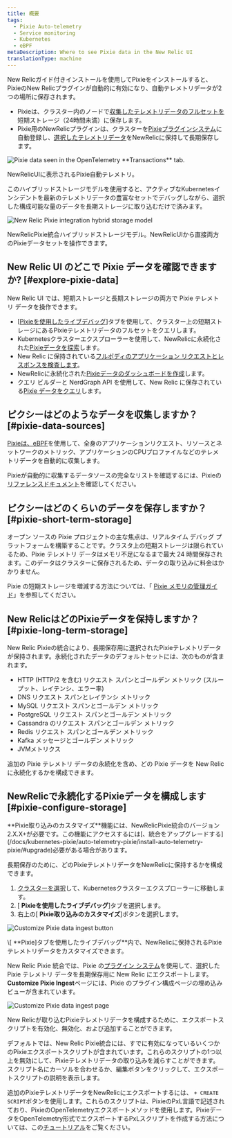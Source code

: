 ```yaml
---
title: 概要
tags:
  - Pixie Auto-telemetry
  - Service monitoring
  - Kubernetes
  - eBPF
metaDescription: Where to see Pixie data in the New Relic UI
translationType: machine
---
```






New Relicガイド付きインストールを使用してPixieをインストールすると、PixieのNew Relicプラグインが自動的に有効になり、自動テレメトリデータが2つの場所に保存されます。

* Pixieは、クラスター内のノードで[収集したテレメトリデータのフルセットを](#pixie-data-sources)短期ストレージ（24時間未満）に保存します。
* Pixie用のNewRelicプラグインは、クラスターを[Pixieプラグインシステム](https://docs.px.dev/reference/plugins/plugin-system/)に自動登録し、[選択したテレメトリデータ](#pixie-long-term-storage)をNewRelicに保持して長期保存します。

<img
  title="The UI of New Relic pulls data from data seen in the OpenTelemetry **Transactions** tab. "
  alt="Pixie data seen in the OpenTelemetry **Transactions** tab. "
  src={pixieServiceOtelTransactions}
/>

<figcaption>
  NewRelicUIに表示されるPixie自動テレメトリ。
</figcaption>

このハイブリッドストレージモデルを使用すると、アクティブなKubernetesインシデントを最新のテレメトリデータの豊富なセットでデバッグしながら、選択した構成可能な量のデータを長期ストレージに取り込むだけで済みます。

<img
  title="The New Relic Pixie integration hybrid storage model"
  alt="New Relic Pixie integration hybrid storage model"
  src={pixieIntegrationHybridStorage}
/>

<figcaption>
  NewRelicPixie統合ハイブリッドストレージモデル。NewRelicUIから直接両方のPixieデータセットを操作できます。
</figcaption>

## New Relic UI のどこで Pixie データを確認できますか? [#explore-pixie-data]

New Relic UI では、短期ストレージと長期ストレージの両方で Pixie テレメトリ データを操作できます。

* \[[Pixieを使用したライブデバッグ](/docs/kubernetes-pixie/auto-telemetry-pixie/understand-use-data/live-debugging-with-pixie)]タブを使用して、クラスター上の短期ストレージにあるPixieテレメトリデータのフルセットをクエリします。
* Kubernetesクラスターエクスプローラーを使用して、NewRelicに永続化された[Pixieデータを探索](/docs/kubernetes-pixie/auto-telemetry-pixie/understand-use-data/explore-pixie-data)します。
* New Relic に保持されている[フルボディのアプリケーション リクエストとレスポンスを検査します](/docs/kubernetes-pixie/auto-telemetry-pixie/understand-use-data/pixie-entities)。
* NewRelicに永続化された[Pixieデータのダッシュボードを作成](/docs/kubernetes-pixie/auto-telemetry-pixie/understand-use-data/dashboard-pixie-data)します。
* クエリ ビルダーと NerdGraph API を使用して、New Relic に保存されている[Pixie データをクエリ](/docs/kubernetes-pixie/auto-telemetry-pixie/understand-use-data/query-pixie-data)します。

## ピクシーはどのようなデータを収集しますか？ [#pixie-data-sources]

[Pixieは、eBPF](https://docs.px.dev/about-pixie/pixie-ebpf/)を使用して、全身のアプリケーションリクエスト、リソースとネットワークのメトリック、アプリケーションのCPUプロファイルなどのテレメトリデータを自動的に収集します。

Pixieが自動的に収集するデータソースの完全なリストを確認するには、Pixieの[リファレンスドキュメント](https://docs.px.dev/about-pixie/data-sources/)を確認してください。

## ピクシーはどのくらいのデータを保存しますか？ [#pixie-short-term-storage]

オープン ソースの Pixie プロジェクトの主な焦点は、リアルタイム デバッグ プラットフォームを構築することです。クラスタ上の短期ストレージは限られているため、Pixie テレメトリ データはメモリ不足になるまで最大 24 時間保存されます。このデータはクラスターに保存されるため、データの取り込みに料金はかかりません。

Pixie の短期ストレージを増減する方法については、「 [Pixie メモリの管理ガイド](/docs/kubernetes-pixie/auto-telemetry-pixie/advanced-configuration/manage-pixie-memory/)」を参照してください。

## New RelicはどのPixieデータを保持しますか？ [#pixie-long-term-storage]

New Relic Pixieの統合により、長期保存用に選択されたPixieテレメトリデータが保持されます。永続化されたデータのデフォルトセットには、次のものが含まれます。

* HTTP (HTTP/2 を含む) リクエスト スパンとゴールデン メトリック (スループット、レイテンシ、エラー率)
* DNS リクエスト スパンとレイテンシ メトリック
* MySQL リクエスト スパンとゴールデン メトリック
* PostgreSQL リクエスト スパンとゴールデン メトリック
* Cassandra のリクエスト スパンとゴールデン メトリック
* Redis リクエスト スパンとゴールデン メトリック
* Kafka メッセージとゴールデン メトリック
* JVMメトリクス

追加の Pixie テレメトリ データの永続化を含め、どの Pixie データを New Relic に永続化するかを構成できます。

## NewRelicで永続化するPixieデータを構成します [#pixie-configure-storage]

<Callout variant="important">
  **Pixie取り込みのカスタマイズ**機能には、NewRelicPixie統合のバージョン2.X.X+が必要です。この機能にアクセスするには[、統合をアップグレードする](/docs/kubernetes-pixie/auto-telemetry-pixie/install-auto-telemetry-pixie/#upgrade)必要がある場合があります。
</Callout>

長期保存のために、どのPixieテレメトリデータをNewRelicに保持するかを構成できます。

1. [クラスターを選択](https://one.newrelic.com/kubernetes-cluster-explorer)して、Kubernetesクラスターエクスプローラーに移動します。
2. \[ **Pixieを使用したライブデバッグ**]タブを選択します。
3. 右上の\[ **Pixie取り込みのカスタマイズ**]ボタンを選択します。

<img
  title="Customize Pixie data ingest button"
  alt="Customize Pixie data ingest button"
  src={pixieCustomizeIngestButton}
/>

<figcaption>
  \[ **Pixie]タブを使用したライブデバッグ**内で、NewRelicに保持されるPixieテレメトリデータをカスタマイズできます。
</figcaption>

New Relic Pixie 統合では、Pixie の[プラグイン システム](https://docs.px.dev/reference/plugins/plugin-system/)を使用して、選択した Pixie テレメトリ データを長期保存用に New Relic にエクスポートします。**Customize Pixie Ingest**ページには、Pixie のプラグイン構成ページの埋め込みビューが含まれています。

<img
  title="Customize Pixie data ingest page"
  alt="Customize Pixie data ingest page"
  src={pixieCustomizeIngest}
/>

<figcaption>
  New Relicが取り込むPixieテレメトリデータを構成するために、エクスポートスクリプトを有効化、無効化、および追加することができます。
</figcaption>

デフォルトでは、New Relic Pixie統合には、すでに有効になっているいくつかのPixieエクスポートスクリプトが含まれています。これらのスクリプトの1つ以上を無効にして、Pixieテレメトリデータの取り込みを減らすことができます。スクリプト名にカーソルを合わせるか、編集ボタンをクリックして、エクスポートスクリプトの説明を表示します。

追加のPixieテレメトリデータをNewRelicにエクスポートするには、 `+ CREATE SCRIPT`ボタンを使用します。これらのスクリプトは、PixieのPxL言語で記述されており、PixieのOpenTelemetryエクスポートメソッドを使用します。PixieデータをOpenTelemetry形式でエクスポートするPxLスクリプトを作成する方法については、この[チュートリアル](https://docs.px.dev/tutorials/integrations/otel/)をご覧ください。